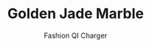 ---
id: item-3
type: case
imgSrc: ../images/items/item3.png
specialOffers:
  - 3 FOR 2
title: Golden Jade Marble
subtitle: Fashion QI Charger
price: 44.99
---